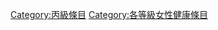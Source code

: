 {{Emptycat}}
{{Articles by Quality|topic=女性健康|project=女性健康|format=toc}}

[[Category:丙級條目|Category:丙級條目]]
[[Category:各等級女性健康條目‎|Category:各等級女性健康條目‎]]